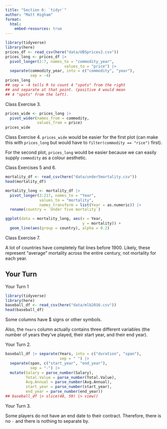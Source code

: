 ```yaml
---
title: "Section 6: `tidyr`"
author: "Matt Higham"
format: 
  html:
    embed-resources: true
---
```


```r
library(tidyverse)
library(here)
prices_df <- read_csv(here("data/UBSprices2.csv"))
prices_long <- prices_df |>
  pivot_longer(2:7, names_to = "commodity_year",
                          values_to = "price") |>
  separate(commodity_year, into = c("commodity", "year"),
           sep = -4)
prices_long
## sep = -4 tells R to count 4 "spots" from the right
## and separate at that point. (positive 4 would mean
## 4 "spots" from the left).
```

Class Exercise 3.

```r
prices_wide <- prices_long |>
  pivot_wider(names_from = commodity,
              values_from = price)
prices_wide
```

Class Exercise 4. `prices_wide` would be easier for the first plot (can make this with `prices_long` but would have to `filter(commodity == "rice")` first).

For the second plot, `prices_long` would be easier because we can easily supply `commodity` as a colour aesthetic.

Class Exercises 5 and 6.

```r
mortality_df <- read_csv(here("data/under5mortality.csv"))
head(mortality_df)

mortality_long <- mortality_df |>
  pivot_longer(2:217, names_to = "Year",
               values_to = "mortality",
               names_transform = list(Year = as.numeric)) |>
  rename(country = `Under five mortality`)

ggplot(data = mortality_long, aes(x = Year,
                                  y = mortality)) +
  geom_line(aes(group = country), alpha = 0.2)
```

Class Exercise 7.

A lot of countries have completely flat lines before 1900. Likely, these represent "average" mortality across the entire century, not mortality for each year.

## Your Turn

Your Turn 1

```r
library(tidyverse)
library(here)
baseball_df <- read_csv(here("data/mlb2016.csv"))
head(baseball_df)
```

Some columns have $ signs or other symbols.

Also, the `Years` column actually contains three different variables (the number of years they've played, their start year, and their end year).

Your Turn 2.

```r
baseball_df |> separate(Years, into = c("duration", "span"),
                        sep = " ") |>
  separate(span, c("start_year", "end_year"),
           sep = "-") |>
  mutate(Salary = parse_number(Salary),
         Total.Value = parse_number(Total.Value),
         Avg.Annual = parse_number(Avg.Annual),
         start_year = parse_number(start_year),
         end_year = parse_number(end_year))
## baseball_df |> slice(48, 59) |> view()
```

Your Turn 3.

Some players do not have an end date to their contract. Therefore, there is no `-` and there is nothing to separate by.
